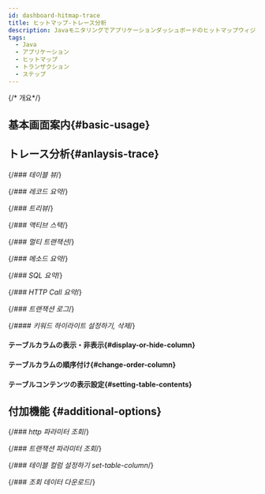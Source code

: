 ```yaml
---
id: dashboard-hitmap-trace
title: ヒットマップ-トレース分析
description: Javaモニタリングでアプリケーションダッシュボードのヒットマップウィジェットを通じてトランザクションとその下位ステップの情報を一目で分析する方法を案内します。 ユーザーは、希望する領域をドラッグして、選択した領域のトランザクション一覧と詳細ステップ情報を含む分析ウィンドウを確認できます。 これにより、エラーが発生したトランザクション情報を分類し、トランザクションの性能を詳細に分析できます。
tags:
  - Java
  - アプリケーション
  - ヒットマップ
  - トランザクション
  - ステップ
---
```


{/* 개요*/}

<Dashboardhitmaptracedesc />

## 基本画面案内{#basic-usage}


<Dashboardhitmaptracebasicusage />

## トレース分析{#anlaysis-trace}


<Dashboardhitmaptraceanalysistx />

{/*### 테이블 뷰*/}

<Dashboardhitmaptracetableview />

{/*### 레코드 요약*/}

<Dashboardhitmaptracerecordsummary />


<Dashboardhitmaptracerecordsummaryattribute />

{/*### 트리뷰*/}

<Dashboardhitmaptracetreeview />

{/*### 액티브 스택*/}

<Dashboardhitmapactivestack />

{/*### 멀티 트랜잭션*/}

<Dashboardhitmaptracemultitx />

{/*### 메소드 요약*/}

<Dashboardhitmaptracemethod />

{/*### SQL 요약*/}

<Dashboardhitmaptracesql />

{/*### HTTP Call 요약*/}

<Dashboardhitmaptracehttpcall />

{/*### 트랜잭션 로그*/}

<Dashboardhitmaptracetracsactionlog />

{/*#### 키워드 하이라이트 설정하기, 삭제*/}

<Dashboardhitmaptracetxlogkeyword />

#### テーブルカラムの表示・非表示{#display-or-hide-column}


<Displayorhidetablecolumn />

#### テーブルカラムの順序付け{#change-order-column}


<Changeordertablecolumn />

#### テーブルコンテンツの表示設定{#setting-table-contents}


<Setdisplaytablecontents />

## 付加機能 {#additional-options}

{/*### http 파라미터 조회*/}

<Searchhttpparameter />

{/*### 트랜잭션 파라미터 조회*/}

<Searchtransactionparmeter />

{/*### 테이블 컬럼 설정하기 set-table-column*/}

<Addfuncsettablecolumn />

{/*### 조회 데이터 다운로드*/}

<Addfuncdownloaddate />
